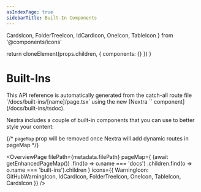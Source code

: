 ```yaml
---
asIndexPage: true
sidebarTitle: Built-In Components
---
```


  CardsIcon,
  FolderTreeIcon,
  IdCardIcon,
  OneIcon,
  TableIcon
} from '@components/icons'

  return cloneElement(props.children, {
    components: {}
  })
}

# Built-Ins

<Callout type="info">
  This API reference is automatically generated from the catch-all route file
  `/docs/built-ins/[name]/page.tsx` using the new [Nextra `<TSDoc />`
  component](/docs/built-ins/tsdoc).
</Callout>

Nextra includes a couple of built-in components that you can use to better style
your content:

{/* `pageMap` prop will be removed once Nextra will add dynamic routes in pageMap */}

<OverviewPage
  filePath={metadata.filePath}
  pageMap={
    (await getEnhancedPageMap())
      .find(o => o.name === 'docs')
      .children.find(o => o.name === 'built-ins').children
  }
  icons={{
    WarningIcon: GitHubWarningIcon,
    IdCardIcon,
    FolderTreeIcon,
    OneIcon,
    TableIcon,
    CardsIcon
  }}
/>
